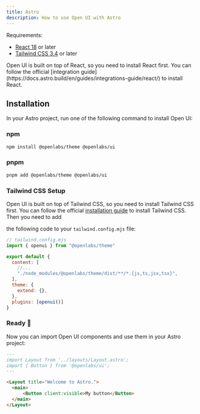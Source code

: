 ```yaml
---
title: Astro
description: How to use Open UI with Astro
---
```


Requirements:

- [React 18](https://reactjs.org/) or later
- [Tailwind CSS 3.4](https://tailwindcss.com/docs/guides/astro) or later

<Callout>
Open UI is built on top of React, so you need to install React first. You can follow the official
[integration guide](https://docs.astro.build/en/guides/integrations-guide/react/) to install React.
</Callout>

## Installation

In your Astro project, run one of the following command to install Open UI:

### npm

```sh
npm install @openlabs/theme @openlabs/ui
```

### pnpm

```sh
pnpm add @openlabs/theme @openlabs/ui
```

### Tailwind CSS Setup

Open UI is built on top of Tailwind CSS, so you need to install Tailwind CSS first. You can follow the official [installation guide](https://tailwindcss.com/docs/guides/astro) to install Tailwind CSS. Then you need to add

the following code to your `tailwind.config.mjs` file:

```js
// tailwind.config.mjs
import { openui } from "@openlabs/theme"

export default {
  content: [
    //...
    "./node_modules/@openlabs/theme/dist/**/*.{js,ts,jsx,tsx}",
  ],
  theme: {
    extend: {},
  },
  plugins: [openui()]
}
```

### Ready 🎉

Now you can import Open UI components and use them in your Astro project:

```markdown
---
import Layout from '../layouts/Layout.astro';
import { Button } from '@openlabs/ui';
---

<Layout title="Welcome to Astro.">
  <main>
      <Button client:visible>My button</Button>
  </main>
</Layout>
```